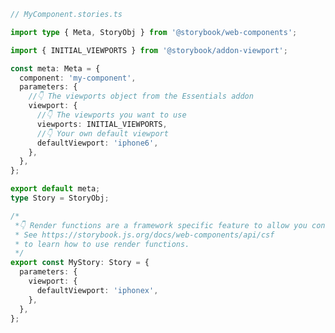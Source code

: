 ```ts
// MyComponent.stories.ts

import type { Meta, StoryObj } from '@storybook/web-components';

import { INITIAL_VIEWPORTS } from '@storybook/addon-viewport';

const meta: Meta = {
  component: 'my-component',
  parameters: {
    //👇 The viewports object from the Essentials addon
    viewport: {
      //👇 The viewports you want to use
      viewports: INITIAL_VIEWPORTS,
      //👇 Your own default viewport
      defaultViewport: 'iphone6',
    },
  },
};

export default meta;
type Story = StoryObj;

/*
 *👇 Render functions are a framework specific feature to allow you control on how the component renders.
 * See https://storybook.js.org/docs/web-components/api/csf
 * to learn how to use render functions.
 */
export const MyStory: Story = {
  parameters: {
    viewport: {
      defaultViewport: 'iphonex',
    },
  },
};
```
